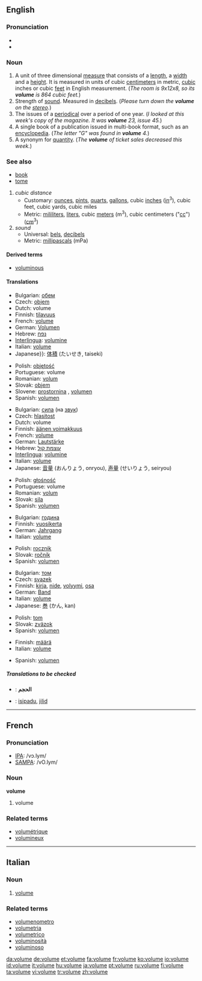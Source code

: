 ==English==

===Pronunciation===
* {{IPA|/vɒljuːm/}}
*{{audio|en-us-volume.ogg|Audio (US)}}

===Noun===
{{en-noun}}

# A unit of three dimensional [[measure]] that consists of a [[length]], a [[width]] and a [[height]].  It is measured in units of cubic [[centimeter]]s in metric, [[cubic]] inches or cubic [[feet]] in English measurement.  (''The room is 9x12x8, so its '''volume''' is 864 cubic feet.'')
# Strength of [[sound]].  Measured in [[decibel]]s.  (''Please turn down the '''volume''' on the [[stereo]].'')
# The issues of a [[periodical]] over a period of one year.  (''I looked at this week's copy of the magazine.  It was '''volume''' 23, issue 45.'')
# A single book of a publication issued in multi-book format, such as an [[encyclopedia]].  (''The letter "G" was found in '''volume''' 4.'')
# A synonym for [[quantity]]. (''The '''volume''' of ticket sales decreased this week.'')

===See also===
*[[book]]
*[[tome]]
# ''cubic distance''
#*Customary: [[ounce]]s, [[pint]]s, [[quart]]s, [[gallon]]s, cubic [[inch]]es ([[in]]<sup>3</sup>), cubic feet, cubic yards, cubic miles
#*Metric: [[mililiter]]s, [[liter]]s, cubic [[meter]]s (m<sup>3</sup>), cubic centimeters ("[[cc]]") ([[cm]]<sup>3</sup>)
# ''sound''
#*Universal: [[bel]]s, [[decibel]]s
#*Metric: [[millipascal]]s (mPa)

====Derived terms====
*[[voluminous]]

====Translations====
{{trans-top|A unit of three dimensional measure that consists of a length, a width and a height}}
*Bulgarian: [[обем]] {{m}}
*Czech: [[objem]] {{m}}
*Dutch: volume {{n}}
*Finnish: [[tilavuus]]
*French: [[volume#French|volume]] {{m}}
*German: [[Volumen]] {{n}}
*Hebrew: [[נפח]] {{m}}
*[[Interlingua]]: [[volumine]]
*Italian: [[volume#Italian|volume]] {{m}}
*Japanese}}: [[体積]] (たいせき, taiseki)
{{trans-mid}}
*Polish: [[objętość]] {{f}}
*Portuguese: volume {{m}}
*Romanian: [[volum]] {{n}}
*Slovak: [[objem#Slovak|objem]] {{m}}
*Slovene: [[prostornina]] {{f}}, [[volumen]] {{m}}
*Spanish: [[volumen]] {{m}}
{{trans-bottom}}

{{trans-top|Strength of sound}}
*Bulgarian: [[сила]] (на [[звук]]) {{f}}
*Czech: [[hlasitost]] {{f}}
*Dutch: volume {{n}}
*Finnish: [[äänen voimakkuus]]
*French: [[volume#French|volume]] {{m}}
*German: [[Lautstärke]] {{f}}
*Hebrew: [[עוצמת קול]] {{f}}
*[[Interlingua]]: [[volumine]]
*Italian: [[volume#Italian|volume]] {{m}}
*Japanese: [[音量]] (おんりょう, onryou), [[声量]] (せいりょう, seiryou)
{{trans-mid}}
*Polish: [[głośność]] {{f}}
*Portuguese: volume {{m}}
*Romanian: [[volum]] {{n}}
*Slovak: [[sila#Slovak|sila]] {{f}}
*Spanish: [[volumen]] {{m}}
{{trans-bottom}}

{{trans-top|The issues of a periodical over a period of one year}}
*Bulgarian: [[година]] {{f}}
*Finnish: [[vuosikerta]]
*German: [[Jahrgang]] {{m}}
*Italian: [[volume#Italian|volume]] {{m}}
{{trans-mid}}
*Polish: [[rocznik]] {{m}}
*Slovak: [[ročník#Slovak|ročník]] {{m}}
*Spanish: [[volumen]] {{m}}
{{trans-bottom}}

{{trans-top|A single book of a publication issued in multi-book format, such as an encyclopedia}}
*Bulgarian: [[том]] {{m}}
*Czech: [[svazek]] {{m}}
*Finnish: [[kirja]], [[nide]], [[volyymi]], [[osa]]
*German: [[Band]] {{m}}
*Italian: [[volume#Italian|volume]] {{m}}
*Japanese: [[巻]] (かん, kan)
{{trans-mid}}
*Polish: [[tom]] {{m}}
*Slovak: [[zväzok#Slovak|zväzok]] {{m}}
*Spanish: [[volumen]] {{m}}
{{trans-bottom}}

{{trans-top|A synonym for quantity}}
*Finnish: [[määrä]]
*Italian: [[volume#Italian|volume]] {{m}}
{{trans-mid}}
*Spanish: [[volumen]] {{m}}
{{trans-bottom}}

=====Translations to be checked=====
{{checktrans}}
{{top}}
*{{ttbc|Arabic}}: '''الحجم'''
{{mid}}
*{{ttbc|Malay}}: [[isipadu]], [[jilid]]
{{bottom}}

----

==French==

===Pronunciation===
*[[w:IPA|IPA]]: /vɔ.lym/
*[[w:SAMPA|SAMPA]]: /vO.lym/

===Noun===
'''volume''' {{m}}

# volume

===Related terms===
*[[volumétrique]]
*[[volumineux]]

----

==Italian==

===Noun===
{{it-noun|volum|m|e|i}}

# [[volume#English|volume]]

===Related terms===
*[[volumenometro]]
*[[volumetria]]
*[[volumetrico]]
*[[voluminosità]]
*[[voluminoso]]

[[da:volume]]
[[de:volume]]
[[et:volume]]
[[fa:volume]]
[[fr:volume]]
[[ko:volume]]
[[io:volume]]
[[id:volume]]
[[it:volume]]
[[hu:volume]]
[[ja:volume]]
[[pt:volume]]
[[ru:volume]]
[[fi:volume]]
[[ta:volume]]
[[vi:volume]]
[[tr:volume]]
[[zh:volume]]